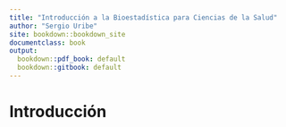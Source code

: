 ```yaml
---
title: "Introducción a la Bioestadística para Ciencias de la Salud"
author: "Sergio Uribe"
site: bookdown::bookdown_site
documentclass: book
output:
  bookdown::pdf_book: default
  bookdown::gitbook: default
---
```


# Introducción